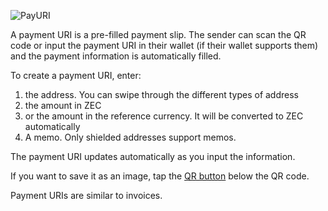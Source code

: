 
![PayURI](./payment_uri/2024-03-06_13-09-52.png)

A payment URI is a pre-filled payment slip. The sender can scan
the QR code or input the payment URI in their wallet
(if their wallet supports them)
and the payment information is automatically filled.

To create a payment URI, enter:
1. the address. You can swipe through the different types
of address
1. the amount in ZEC
1. or the amount in the reference currency. It will be
converted to ZEC automatically
1. A memo. Only shielded addresses support memos.

The payment URI updates automatically as you input
the information.

If you want to save it as an image, tap the
[QR button](/qr#save)
below the QR code.

<Callout>
Payment URIs are similar to invoices.
</Callout>
